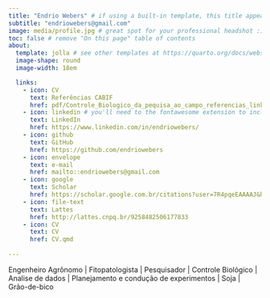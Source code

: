 ```yaml
---
title: "Endrio Webers" # if using a built-in template, this title appears under your photo
subtitle: "endriowebers@gmail.com"
image: media/profile.jpg # great spot for your professional headshot :) 
toc: false # remove "On this page" table of contents
about: 
  template: jolla # see other templates at https://quarto.org/docs/websites/website-about.html#templates
  image-shape: round
  image-width: 18em

  links:
    - icon: CV 
      text: Referências CABIF
      href: pdf/Controle_Biologico_da_pequisa_ao_campo_referencias_links.pdf 
    - icon: linkedin # you'll need to the fontawesome extension to include icons: https://github.com/quarto-ext/fontawesome
      text: LinkedIn
      href: https://www.linkedin.com/in/endriowebers/
    - icon: github
      text: GitHub
      href: https://github.com/endriowebers
    - icon: envelope
      text: e-mail
      href: mailto::endriowebers@gmail.com
    - icon: google
      text: Scholar 
      href: https://scholar.google.com.br/citations?user=7R4pqeEAAAAJ&hl=pt-BR&oi=ao 
    - icon: file-text
      text: Lattes
      href: http://lattes.cnpq.br/9258482506177833
    - icon: CV 
      text: CV
      href: CV.qmd
      
---
```




Engenheiro Agrônomo | Fitopatologista | Pesquisador | Controle Biológico |
Analise de dados | Planejamento e condução de experimentos | Soja | Grão-de-bico



